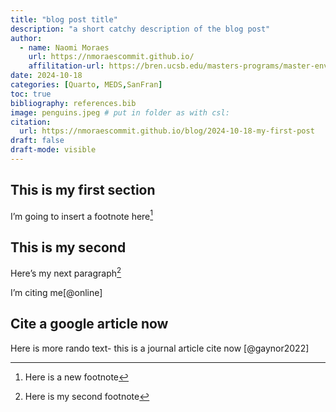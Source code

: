 ```yaml
---
title: "blog post title"
description: "a short catchy description of the blog post"
author:
  - name: Naomi Moraes
    url: https://nmoraescommit.github.io/
    affilitation-url: https://bren.ucsb.edu/masters-programs/master-environmental-data-science
date: 2024-10-18
categories: [Quarto, MEDS,SanFran]
toc: true
bibliography: references.bib 
image: penguins.jpeg # put in folder as with csl:
citation:
  url: https://nmoraescommit.github.io/blog/2024-10-18-my-first-post
draft: false
draft-mode: visible
---
```


## This is my first section

I'm going to insert a footnote here[^1]

[^1]: Here is a new footnote

## This is my second

Here's my next paragraph[^2]

[^2]: Here is my second footnote

I'm citing me[@online]

## Cite a google article now

Here is more rando text- this is a journal article cite now [@gaynor2022]
